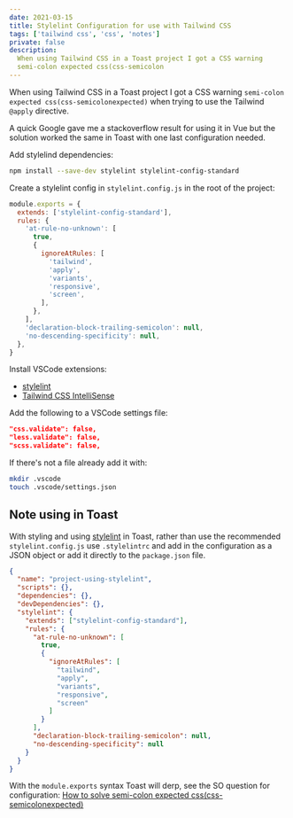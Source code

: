 ```yaml
---
date: 2021-03-15
title: Stylelint Configuration for use with Tailwind CSS
tags: ['tailwind css', 'css', 'notes']
private: false
description:
  When using Tailwind CSS in a Toast project I got a CSS warning
  semi-colon expected css(css-semicolon
---
```


When using Tailwind CSS in a Toast project I got a CSS warning
`semi-colon expected css(css-semicolonexpected)` when trying to use
the Tailwind `@apply` directive.

A quick Google gave me a stackoverflow result for using it in Vue but
the solution worked the same in Toast with one last configuration
needed.

Add stylelind dependencies:

```bash
npm install --save-dev stylelint stylelint-config-standard
```

Create a stylelint config in `stylelint.config.js` in the root of the
project:

```js
module.exports = {
  extends: ['stylelint-config-standard'],
  rules: {
    'at-rule-no-unknown': [
      true,
      {
        ignoreAtRules: [
          'tailwind',
          'apply',
          'variants',
          'responsive',
          'screen',
        ],
      },
    ],
    'declaration-block-trailing-semicolon': null,
    'no-descending-specificity': null,
  },
}
```

Install VSCode extensions:

- [stylelint]
- [Tailwind CSS IntelliSense]

Add the following to a VSCode settings file:

```json
"css.validate": false,
"less.validate": false,
"scss.validate": false,
```

If there's not a file already add it with:

```bash
mkdir .vscode
touch .vscode/settings.json
```

## Note using in Toast

With styling and using [stylelint] in Toast, rather than use the
recommended `stylelint.config.js` use `.stylelintrc` and add in the
configuration as a JSON object or add it directly to the
`package.json` file.

```json
{
  "name": "project-using-stylelint",
  "scripts": {},
  "dependencies": {},
  "devDependencies": {},
  "stylelint": {
    "extends": ["stylelint-config-standard"],
    "rules": {
      "at-rule-no-unknown": [
        true,
        {
          "ignoreAtRules": [
            "tailwind",
            "apply",
            "variants",
            "responsive",
            "screen"
          ]
        }
      ],
      "declaration-block-trailing-semicolon": null,
      "no-descending-specificity": null
    }
  }
}
```

With the `module.exports` syntax Toast will derp, see the SO question
for configuration: [How to solve semi-colon expected
css(css-semicolonexpected)]

[stylelint]: https://stylelint.io/
[how to solve semi-colon expected css(css-semicolonexpected)]:
  https://stackoverflow.com/a/63784195/1138354
[stylelint]:
  https://marketplace.visualstudio.com/items?itemName=stylelint.vscode-stylelint
[tailwind css intellisense]:
  https://marketplace.visualstudio.com/items?itemName=bradlc.vscode-tailwindcss
